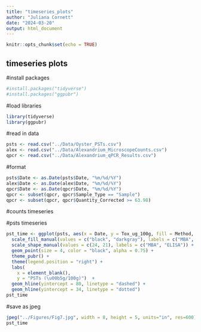 ```yaml
---
title: "timeseries_plots"
author: "Juliana Cornett"
date: "2024-03-20"
output: html_document
---
```


```r
knitr::opts_chunk$set(echo = TRUE)
```

## timeseries plots

#install packages

```r
#install.packages("tidyverse")
#install.packages("ggpubr")
```

#load libraries

```r
library(tidyverse)
library(ggpubr)
```

#read in data

```r
psts <- read.csv("../Data/Oyster_PSTs.csv")
alex <- read.csv("../Data/Alexandrium_MicroscopeCounts.csv")
qpcr <- read.csv("../Data/Alexandrium_qPCR_Results.csv")
```

#format 

```r
psts$Date <- as.Date(psts$Date, "%m/%d/%Y")
alex$Date <- as.Date(alex$Date, "%m/%d/%Y")
qpcr$Date <- as.Date(qpcr$Date, "%m/%d/%Y")
qpcr <- subset(qpcr, qpcr$Sample_Type == "Sample")
qpcr <- subset(qpcr, qpcr$Quantity_Corrected >= 63.98)
```

#counts timeseries

#psts timeseries

```r
pst_time <- ggplot(psts, aes(x = Date, y = Tox_ug_100g, fill = Method, shape = Method)) + 
  scale_fill_manual(values = c("black", "darkgray"), labels = c("MBA", "ELISA")) +
  scale_shape_manual(values = c(24, 21), labels = c("MBA", "ELISA")) +
  geom_point(size = 4, color = "black", alpha = 0.75) +
  theme_pubr() +
  theme(legend.position = "right") +
  labs(
    x = element_blank(),
    y = "PSTs (\u00b5g/100g)")  +
  geom_hline(yintercept = 80, linetype = "dashed") +
  geom_hline(yintercept = 34, linetype = "dotted")
pst_time
```

#save as jpeg

```r
jpeg("../Figures/Fig7.jpg", width = 8, height = 5, units="in", res=600)
pst_time
```


